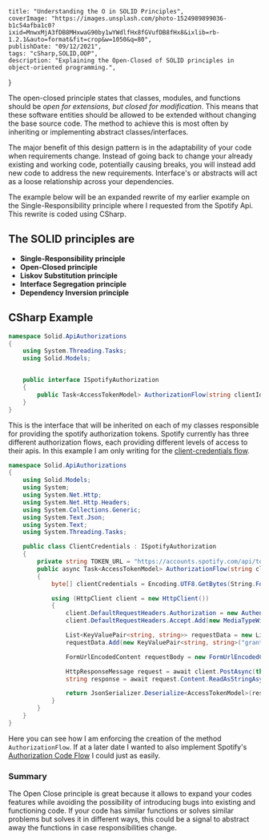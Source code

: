 
    title: "Understanding the O in SOLID Principles",
    coverImage: "https://images.unsplash.com/photo-1524989899036-b1c54afba1c0?ixid=MnwxMjA3fDB8MHxwaG90by1wYWdlfHx8fGVufDB8fHx8&ixlib=rb-1.2.1&auto=format&fit=crop&w=1050&q=80",
    publishDate: "09/12/2021",
    tags: "cSharp,SOLID,OOP",
    description: "Explaining the Open-Closed of SOLID principles in object-oriented programming.",
}

The open-closed principle states that classes, modules, and functions should be _open for extensions, but closed for modification_. This means that these software entities should be allowed to be extended without changing the base source code. The method to achieve this is most often by inheriting or implementing abstract classes/interfaces.

The major benefit of this design pattern is in the adaptability of your code when requirements change. Instead of going back to change your already existing and working code, potentially causing breaks, you will instead add new code to address the new requirements. Interface's or abstracts will act as a loose relationship across your dependencies.

The example below will be an expanded rewrite of my earlier example on the Single-Responsibility principle where I requested from the Spotify Api. This rewrite is coded using CSharp.

## The SOLID principles are

- **Single-Responsibility principle**
- **Open-Closed principle**
- **Liskov Substitution principle**
- **Interface Segregation principle**
- **Dependency Inversion principle**

## CSharp Example

```csharp
namespace Solid.ApiAuthorizations
{
    using System.Threading.Tasks;
    using Solid.Models;


    public interface ISpotifyAuthorization
    {
        public Task<AccessTokenModel> AuthorizationFlow(string clientId, string clientSecret);
    }
}
```

This is the interface that will be inherited on each of my classes responsible for providing the spotify authorization tokens. Spotify currently has three different authorization flows, each providing different levels of access to their apis. In this example I am only writing for the [client-credentials flow](https://developer.spotify.com/documentation/general/guides/authorization-guide/#client-credentials-flow).

```csharp
namespace Solid.ApiAuthorizations
{
    using Solid.Models;
    using System;
    using System.Net.Http;
    using System.Net.Http.Headers;
    using System.Collections.Generic;
    using System.Text.Json;
    using System.Text;
    using System.Threading.Tasks;

    public class ClientCredentials : ISpotifyAuthorization
    {
        private string TOKEN_URL = "https://accounts.spotify.com/api/token";
        public async Task<AccessTokenModel> AuthorizationFlow(string clientId, string clientSecret)
        {
            byte[] clientCredentials = Encoding.UTF8.GetBytes(String.Format("{0}:{1}", clientId, clientSecret));

            using (HttpClient client = new HttpClient())
            {
                client.DefaultRequestHeaders.Authorization = new AuthenticationHeaderValue("Basic", Convert.ToBase64String(clientCredentials));
                client.DefaultRequestHeaders.Accept.Add(new MediaTypeWithQualityHeaderValue("application/json"));

                List<KeyValuePair<string, string>> requestData = new List<KeyValuePair<string, string>>();
                requestData.Add(new KeyValuePair<string, string>("grant_type", "client_credentials"));

                FormUrlEncodedContent requestBody = new FormUrlEncodedContent(requestData);

                HttpResponseMessage request = await client.PostAsync(this.TOKEN_URL, requestBody);
                string response = await request.Content.ReadAsStringAsync();

                return JsonSerializer.Deserialize<AccessTokenModel>(response);
            }
        }
    }
}
```

Here you can see how I am enforcing the creation of the method `AuthorizationFlow`. If at a later date I wanted to also implement Spotify's [Authorization Code Flow](https://developer.spotify.com/documentation/general/guides/authorization-guide/#authorization-code-flow) I could just as easily.

### Summary

The Open Close principle is great because it allows to expand your codes features while avoiding the possibility of introducing bugs into existing and functioning code. If your code has similar functions or solves similar problems but solves it in different ways, this could be a signal to abstract away the functions in case responsibilities change.
